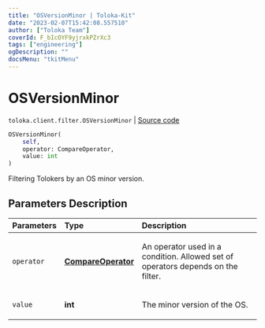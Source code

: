 ```yaml
---
title: "OSVersionMinor | Toloka-Kit"
date: "2023-02-07T15:42:08.557510"
author: ["Toloka Team"]
coverId: F_bIcOYF9yjrxkPZrXc3
tags: ["engineering"]
ogDescription: ""
docsMenu: "tkitMenu"
---
```


# OSVersionMinor
`toloka.client.filter.OSVersionMinor` | [Source code](https://github.com/Toloka/toloka-kit/blob/v1.1.3/src/client/filter.py#L611)

```python
OSVersionMinor(
    self,
    operator: CompareOperator,
    value: int
)
```

Filtering Tolokers by an OS minor version.

## Parameters Description

| Parameters | Type | Description |
| :----------| :----| :-----------|
`operator`|**[CompareOperator](/docs-new/toloka-kit/reference/toloka.client.primitives.operators.CompareOperator)**|<p>An operator used in a condition. Allowed set of operators depends on the filter.</p>
`value`|**int**|<p>The minor version of the OS.</p>
